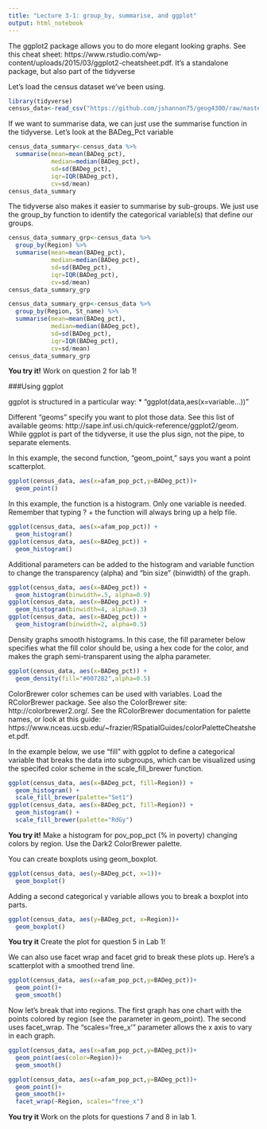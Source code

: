 ```yaml
---
title: "Lecture 3-1: group_by, summarise, and ggplot"
output: html_notebook
---
```


The ggplot2 package allows you to do more elegant looking graphs. See this cheat sheet: https://www.rstudio.com/wp-content/uploads/2015/03/ggplot2-cheatsheet.pdf. It's a standalone package, but also part of the tidyverse

Let's load the census dataset we've been using.

```r
library(tidyverse)
census_data<-read_csv("https://github.com/jshannon75/geog4300/raw/master/data/ACSCtyData_2014ACS.csv")
```

If we want to summarise data, we can just use the summarise function in the tidyverse. Let's look at the BADeg_Pct variable

```r
census_data_summary<-census_data %>%
  summarise(mean=mean(BADeg_pct),
            median=median(BADeg_pct),
            sd=sd(BADeg_pct),
            iqr=IQR(BADeg_pct),
            cv=sd/mean)
census_data_summary
```

The tidyverse also makes it easier to summarise by sub-groups. We just use the group_by function to identify the categorical variable(s) that define our groups.

```r
census_data_summary_grp<-census_data %>%
  group_by(Region) %>%
  summarise(mean=mean(BADeg_pct),
            median=median(BADeg_pct),
            sd=sd(BADeg_pct),
            iqr=IQR(BADeg_pct),
            cv=sd/mean)
census_data_summary_grp
```

```r
census_data_summary_grp<-census_data %>%
  group_by(Region, St_name) %>%
  summarise(mean=mean(BADeg_pct),
            median=median(BADeg_pct),
            sd=sd(BADeg_pct),
            iqr=IQR(BADeg_pct),
            cv=sd/mean)
census_data_summary_grp
```

**You try it!**
Work on question 2 for lab 1!

###Using ggplot

ggplot is structured in a particular way:
* "ggplot(data,aes(x=variable...))" 

Different "geoms" specify you want to plot those data. See this list of available geoms: http://sape.inf.usi.ch/quick-reference/ggplot2/geom. While ggplot is part of the tidyverse, it use the plus sign, not the pipe, to separate elements.

In this example, the second function, "geom_point," says you want a point scatterplot.

```r
ggplot(census_data, aes(x=afam_pop_pct,y=BADeg_pct))+
  geom_point()
```

In this example, the function is a histogram. Only one variable is needed. Remember that typing ? + the function will always bring up a help file.

```r
ggplot(census_data, aes(x=afam_pop_pct)) + 
  geom_histogram()
ggplot(census_data, aes(x=BADeg_pct)) + 
  geom_histogram()
```

Additional parameters can be added to the histogram and variable function to change the transparency (alpha) and "bin size" (binwidth) of the graph.

```r
ggplot(census_data, aes(x=BADeg_pct)) +
  geom_histogram(binwidth=.5, alpha=0.9)
ggplot(census_data, aes(x=BADeg_pct)) +
  geom_histogram(binwidth=4, alpha=0.3)
ggplot(census_data, aes(x=BADeg_pct)) +
  geom_histogram(binwidth=2, alpha=0.5)
```

Density graphs smooth histograms. In this case, the fill parameter below specifies what the fill color should be, using a hex code for the color, and makes the graph semi-transparent using the alpha parameter.

```r
ggplot(census_data, aes(x=BADeg_pct)) + 
  geom_density(fill="#0072B2",alpha=0.5)
```

ColorBrewer color schemes can be used with variables. Load the RColorBrewer package. See also the ColorBrewer site: http://colorbrewer2.org/. See the RColorBrewer documentation for palette names, or look at this guide: https://www.nceas.ucsb.edu/~frazier/RSpatialGuides/colorPaletteCheatsheet.pdf.

In the example below, we use "fill" with ggplot to define a categorical variable that breaks the data into subgroups, which can be visualized using the specifed color scheme in the scale_fill_brewer function.

```r
ggplot(census_data, aes(x=BADeg_pct, fill=Region)) + 
  geom_histogram() + 
  scale_fill_brewer(palette="Set1")
ggplot(census_data, aes(x=BADeg_pct, fill=Region)) + 
  geom_histogram() + 
  scale_fill_brewer(palette="RdGy")

```

**You try it!**
Make a histogram for pov_pop_pct (% in poverty) changing colors by region. Use the Dark2 ColorBrewer palette.


You can create boxplots using geom_boxplot.

```r
ggplot(census_data, aes(y=BADeg_pct, x=1))+
  geom_boxplot()
```

Adding a second categorical y variable allows you to break a boxplot into parts.

```r
ggplot(census_data, aes(y=BADeg_pct, x=Region))+
  geom_boxplot()
```

**You try it**
Create the plot for question 5 in Lab 1!

We can also use facet wrap and facet grid to break these plots up. Here's a scatterplot with a smoothed trend line.

```r
ggplot(census_data, aes(x=afam_pop_pct,y=BADeg_pct))+
  geom_point()+
  geom_smooth()
```

Now let's break that into regions. The first graph has one chart with the points colored by region (see the parameter in geom_point). The second uses facet_wrap. The "scales='free_x'" parameter allows the x axis to vary in each graph. 

```r
ggplot(census_data, aes(x=afam_pop_pct,y=BADeg_pct))+
  geom_point(aes(color=Region))+
  geom_smooth()

ggplot(census_data, aes(x=afam_pop_pct,y=BADeg_pct))+
  geom_point()+
  geom_smooth()+
  facet_wrap(~Region, scales="free_x")
```

**You try it**
Work on the plots for questions 7 and 8 in lab 1.